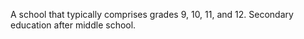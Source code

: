 A school that typically comprises grades 9, 10, 11, and 12. Secondary education after middle school.
